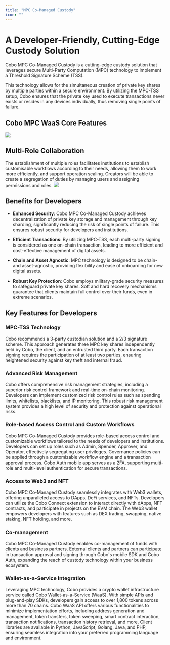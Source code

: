 ```yaml
---
title: "MPC Co-Managed Custody"
icon: ""
---
```


# A Developer-Friendly, Cutting-Edge Custody Solution

Cobo MPC Co-Managed Custody is a cutting-edge custody solution that leverages secure Multi-Party Computation (MPC) technology to implement a Threshold Signature Scheme (TSS).

This technology allows for the simultaneous creation of private key shares by multiple parties within a secure environment. By utilizing the MPC-TSS setup, Cobo ensures that the private key used to execute transactions never exists or resides in any devices individually, thus removing single points of failure.

## Cobo MPC WaaS Core Features

<img src="/images/co_managed_custody.png" />

## Multi-Role Collaboration

The establishment of multiple roles facilitates institutions to establish customisable workflows according to their needs, allowing them to work more efficiently, and support operation scaling. Creators will be able to create a segregation of duties by managing users and assigning permissions and roles.
<img src="/images/co_managed_custody_multi_role.png" />

## Benefits for Developers

- **Enhanced Security**: Cobo MPC Co-Managed Custody achieves decentralization of private key storage and management through key sharding, significantly reducing the risk of single points of failure. This ensures robust security for developers and institutions.

- **Efficient Transactions**: By utilizing MPC-TSS, each multi-party signing is considered as one on-chain transaction, leading to more efficient and cost-effective management of digital assets.

- **Chain and Asset Agnostic**: MPC technology is designed to be chain- and asset-agnostic, providing flexibility and ease of onboarding for new digital assets.

- **Robust Key Protection**: Cobo employs military-grade security measures to safeguard private key shares. Soft and hard recovery mechanisms guarantee that clients maintain full control over their funds, even in extreme scenarios.

## Key Features for Developers

### MPC-TSS Technology

Cobo recommends a 3-party custodian solution and a 2/3 signature scheme. This approach generates three MPC key shares independently held by Cobo, the client, and an entrusted third party. Each transaction signing requires the participation of at least two parties, ensuring heightened security against key theft and internal fraud.

### Advanced Risk Management

Cobo offers comprehensive risk management strategies, including a superior risk control framework and real-time on-chain monitoring. Developers can implement customized risk control rules such as spending limits, whitelists, blacklists, and IP monitoring. This robust risk management system provides a high level of security and protection against operational risks.

### Role-based Access Control and Custom Workflows

Cobo MPC Co-Managed Custody provides role-based access control and customizable workflows tailored to the needs of developers and institutions. Developers can set up roles such as Admin, Spender, Approver, and Operator, effectively segregating user privileges. Governance policies can be applied through a customizable workflow engine and a transaction approval process. Cobo Auth mobile app serves as a 2FA, supporting multi-role and multi-level authentication for secure transactions.

### Access to Web3 and NFT

Cobo MPC Co-Managed Custody seamlessly integrates with Web3 wallets, offering unparalleled access to DApps, DeFi services, and NFTs. Developers can utilize the Cobo Connect extension to interact directly with dApps, NFT contracts, and participate in projects on the EVM chain. The Web3 wallet empowers developers with features such as DEX trading, swapping, native staking, NFT holding, and more.

### Co-management

Cobo MPC Co-Managed Custody enables co-management of funds with clients and business partners. External clients and partners can participate in transaction approval and signing through Cobo's mobile SDK and Cobo Auth, expanding the reach of custody technology within your business ecosystem.

### Wallet-as-a-Service Integration

Leveraging MPC technology, Cobo provides a crypto wallet infrastructure service called Cobo Wallet-as-a-Service (WaaS). With simple APIs and plug-and-play SDKs, developers gain access to over 1,800 tokens across more than 70 chains. Cobo WaaS API offers various functionalities to minimize implementation efforts, including address generation and management, token transfers, token sweeping, smart contract interaction, transaction notifications, transaction history retrieval, and more. Client libraries are available in Python, JavaScript, Golang, Java, and PHP, ensuring seamless integration into your preferred programming language and environment.
